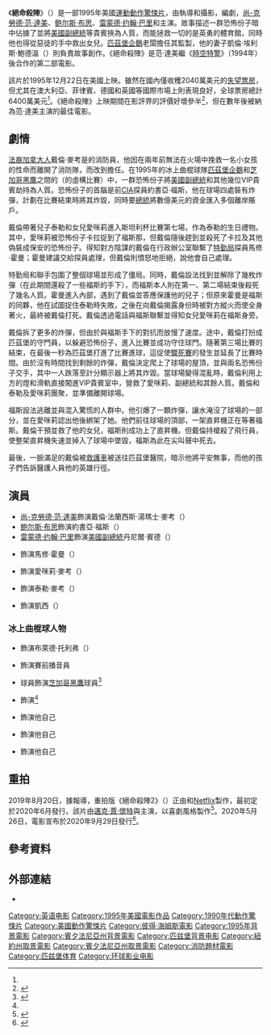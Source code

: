 {{noteTA
|G1=Show
|G2=Movie
|T=zh-tw:絕命殺陣;zh-hk:突然死亡 (電影);zh-cn:突然死亡 (电影);
|1=zh-tw:絕命殺陣;zh-hk:突然死亡;zh-cn:突然死亡;
|2=zh-tw:尚-克勞德·范·達美;zh-hk:尚-格·雲·頓;zh-cn:尚-格·云·顿;
}}
{{Infobox film
| name = 絕命殺陣
| original_name = {{lang|en|''Sudden Death''}}
| image = Sudden Death Poster.jpg
| caption = 電影海報
| director = {{le|彼得·海姆斯|Peter Hyams}}
| producer = {{le|霍華·鮑德溫|Howard Baldwin}}<br />{{le|莫謝·狄亞曼特|Moshe Diamant}}
| writer = 
| screenplay = {{le|金·昆塔諾|Gene Quintano}}
| story = 凱倫·埃利斯·鮑德溫（{{lang|en|Karen Elise Baldwin}}）
| starring = {{Plainlist|
* [[尚-克勞德·范·達美|尚-克勞德·范·達美]]
* [[鲍尔斯·布思|鲍尔斯·布思]]
* [[雷蒙德·约翰·巴里|雷蒙德·约翰·巴里]]
* {{le|杜利安·哈伍德|Dorian Harewood}}
}}
| music = {{le|約翰·戴柏尼|John Debney}}
| cinematography = 彼得·海姆斯
| editing = 史蒂芬·肯佩爾（{{lang|en|Steven Kemper}}）
| studio = 破碎影業（{{lang|en|Shattered Productions}}）
| distributor = [[環球影業|環球影業]]
| released = {{Film date|1995|12|22|美國}}
| runtime = 110分鐘
| country = 美國
| language = 英語
| budget = 3500萬美元
| gross = 6400萬美元<ref name="BOM">{{cite web|url=https://www.boxofficemojo.com/release/rl1181910529/weekend/|title=Sudden Death (1995)|work=[[Box_Office_Mojo|Box Office Mojo]]|accessdate=2020-09-07}}</ref>
| preceded_by = 
| followed_by = 
| cn_name = 突然死亡
| hk_name = 突然死亡
| tw_name = 絕命殺陣
}}
《'''絕命殺陣'''》（{{lang-en|''Sudden Death''}}）是一部1995年美國[[運動片|運動]][[動作片|動作]][[驚悚片|驚悚片]]，由{{le|彼得·海姆斯|Peter Hyams}}執導和攝影，{{le|金·昆塔諾|Gene Quintano}}編劇，[[尚-克勞德·范·達美|尚-克勞德·范·達美]]、[[鲍尔斯·布思|鲍尔斯·布思]]、[[雷蒙德·约翰·巴里|雷蒙德·约翰·巴里]]和{{le|杜利安·哈伍德|Dorian Harewood}}主演。故事描述一群恐怖份子暗中佔據了{{le|市政體育館 (匹茲堡)|Civic Arena (Pittsburgh)|匹茲堡市政體育館}}並將[[美國副總統|美國副總統]]等貴賓挾為人質，而能拯救一切的是英勇的體育館{{le|消防隊長|Fire marshal}}，同時他也得從惡徒的手中救出女兒。[[匹茲堡企鵝|匹茲堡企鵝]]老闆{{le|霍華·鮑德溫|Howard Baldwin}}擔任其監製，他的妻子凱倫·埃利斯·鮑德溫（{{lang|en|Karen Elise Baldwin}}）則負責故事創作。《絕命殺陣》是范·達美繼《[[時空特警|時空特警]]》（1994年）後合作的第二部電影。

該片於1995年12月22日在美國上映。雖然在國內僅收穫2040萬美元的[[票房炸弹|失望票房]]，但尤其在澳大利亞、菲律賓、德國和英國等國際市場上則表現良好，全球票房總計6400萬美元<ref name="BOM" />。《絕命殺陣》上映期間在影評界的評價好壞參半<ref name="latimes-exhale">{{cite news |title= It's a Big Sigh of Relief for 'Exhale'; Box office: Whitney Houston film opens strongly and could take in $11 million or more for the four-day weekend. 'Nixon' and 'Cutthroat Island' perform poorly. |work= [[Los_Angeles_Times|Los Angeles Times]] |date=1995-12-25 |url= https://articles.latimes.com/1995-12-25/entertainment/ca-17784_1_cutthroat-island/2|accessdate=2011-01-01 |first=Elaine |last=Dutka }}</ref>，但在數年後被納為范·達美主演的最佳電影。

== 劇情 ==
[[法裔加拿大人|法裔加拿大人]]戴倫·麥考是{{le|匹茲堡消防局|Pittsburgh Bureau of Fire}}的消防員，他因在兩年前無法在火場中挽救一名小女孩的性命而離開了消防隊，而改到{{le|市政體育館 (匹茲堡)|Civic Arena (Pittsburgh)|匹茲堡市政體育館}}擔任{{le|消防隊長|Fire marshal}}。在1995年的冰上曲棍球隊[[匹茲堡企鵝|匹茲堡企鵝]]和[[芝加哥黑鷹|芝加哥黑鷹]]之間的{{le|斯坦利杯季后賽|Stanley Cup Finals}}（{{le|1992年斯坦利杯季后賽|1992 Stanley Cup Finals}}的虛構比賽）中，一群恐怖份子將[[美國副總統|美國副總統]]和其他幾位VIP貴賓劫持為人質。恐怖份子的首腦是前[[CIA|CIA]]探員約書亞·福斯，他在球場四處裝有炸彈，計劃在比賽結束時將其炸毀，同時要[[美國總統|總統]]將數億美元的資金匯入多個離岸賬戶。

戴倫帶著兒子泰勒和女兒愛咪莉進入斯坦利杯比賽第七場，作為泰勒的生日禮物。其中，愛咪莉被恐怖份子卡拉捉到了福斯那，但戴倫隨後趕到並殺死了卡拉及其他偽裝成保安的恐怖份子。得知對方陰謀的戴倫在行政辦公室聯繫了[[美国特勤局|特勤局]]探員馬修·霍曼；霍曼建議交給探員處理，但戴倫則憤怒地拒絕，說他會自己處理。

特勤局和{{le|匹茲堡警察局|Pittsburgh Police}}聯手包圍了整個球場並形成了僵局。同時，戴倫設法找到並解除了幾枚炸彈（在此期間還殺了一些福斯的手下），而福斯本人則在第一、第二場結束後殺死了幾名人質。霍曼進入內部，遇到了戴倫並答應保護他的兒子；但原來霍曼是福斯的同夥，他在試圖捉住泰勒時失敗，之後在向戴倫揭露身份時被對方縱火而使全身著火，最終被戴倫打死。戴倫透過電話與福斯聯繫並得知女兒愛咪莉在福斯身旁。

戴倫拆了更多的炸彈，但由於與福斯手下的對抗而放慢了速度。途中，戴倫打扮成匹茲堡的守門員，以躲避恐怖份子，進入比賽並成功守住球門。隨著第三場比賽的結束，{{le|盧克·羅比泰爾|Luc Robitaille}}在最後一秒為匹茲堡打進了比賽進球，這促使[[驟死賽|驟死賽]]的發生並延長了比賽時間。由於沒有時間找到剩餘的炸彈，戴倫決定爬上了球場的屋頂，並與兩名恐怖份子交手，其中一人跌落至計分顯示器上將其炸毀。當球場變得混亂時，戴倫利用上方的燈和滑軌直接闖進VIP貴賓室中，營救了愛咪莉、副總統和其餘人質。戴倫和泰勒及愛咪莉團聚，並準備離開球場。

福斯設法逃離並與混入驚慌的人群中。他引爆了一顆炸彈，讓水淹沒了球場的一部分，並在愛咪莉認出他後綁架了她。他們前往球場的頂部，一架直昇機正在等著福斯。戴倫干預並救了他的女兒，福斯則成功上了直昇機。但戴倫持槍殺了飛行員，使整架直昇機失速並掉入了球場中墜毀，福斯為此在尖叫聲中死去。

最後，一臉滿足的戴倫被[[救護車|救護車]]被送往匹茲堡醫院，暗示他將平安無事，而他的孩子們告訴醫護人員他的英雄行徑。

== 演員 ==
* [[尚-克勞德·范·達美|尚-克勞德·范·達美]]飾演戴倫·法蘭西斯·湯瑪士·麥考（{{lang|en|Darren Francis Thomas McCord}}）
* [[鲍尔斯·布思|鲍尔斯·布思]]飾演約書亞·福斯（{{lang|en|Joshua Foss}}）
* [[雷蒙德·约翰·巴里|雷蒙德·约翰·巴里]]飾演[[美國副總統|美國副總統]]丹尼爾·賓德（{{lang|en|U.S. Vice President Daniel Binder}}）
* {{le|杜利安·哈伍德|Dorian Harewood}}飾演馬修·霍曼（{{lang|en|Matthew Hallmark}}）
* {{le|惠特尼·萊特|Whittni Wright}}飾演愛咪莉·麥考（{{lang|en|Emily McCord}}）
* {{le|羅斯·馬林吉爾|Ross Malinger}}飾演泰勒·麥考（{{lang|en|Tyler McCord}}）
* {{le|凱特·麥尼爾|Kate McNeil}}飾演凱西（{{lang|en|Kathi}}）

=== 冰上曲棍球人物 ===
* {{le|傑·考菲爾德|Jay Caufield}}飾演布萊德·托利弗（{{lang|en|Brad Tolliver}}）
* {{le|比爾·克萊門特|Bill Clement}}飾演賽前播音員
* {{le|克利夫蘭伐木工|Cleveland Lumberjacks}}球員飾演[[芝加哥黑鷹|芝加哥黑鷹]]球員<ref name="pittsburghhockey.net">{{cite web|url=http://www.pittsburghhockey.net/old-site/Common/CivicArena/SuddenDeath.html|title=Sudden Death (1995)|website=www.pittsburghhockey.net|access-date=2017-06-21|archive-url=https://web.archive.org/web/20160315211947/http://pittsburghhockey.net/old-site/Common/CivicArena/SuddenDeath.html#|archive-date=2016-03-15|dead-url=yes}}</ref>
* {{le|伊恩·莫蘭|Ian Moran}}飾演{{le|克里斯·切里奧斯|Chris Chelios}}<ref name="pittsburghhockey.net"/>
* {{le|盧克·羅比泰爾|Luc Robitaille}}飾演他自己
* {{le|保羅·斯泰格瓦爾德|Paul Steigerwald}}飾演他自己
* {{le|馬庫斯·納斯隆德|Markus Näslund}}飾演他自己

== 重拍 ==
2019年8月20日，據報導，重拍版《絕命殺陣2》（{{lang|en|''Welcome to Sudden Death''}}）正由{{le|環球影業家庭娛樂|Universal Pictures Home Entertainment|環球1440娛樂}}和[[Netflix|Netflix]]製作，最初定於2020年6月發行。該片由[[邁克·賈·懷特|邁克·賈·懷特]]與{{le|蓋瑞·歐文 (喜劇演員)|Gary Owen (comedian)|蓋瑞·歐文}}主演，以喜劇風格製作<ref>{{cite web |last1=Boucher |first1=Geoff |title='Sudden Death' Remake: Dallas Jackson & Netflix Seek "New Spin" On JCVD film |url=https://deadline.com/2019/08/sudden-death-remake-dallas-jackson-netflix-seek-new-spin-on-jcvd-film-1202672269/ |website=Deadline Hollywood |access-date=2019-11-27 |date=2019-08-20 }}</ref>。2020年5月26日，電影宣布於2020年9月29日發行<ref>{{Cite web |date=2020-05-26|title=The Mecca Short Film Presentation – Schedule and Film Info |url=https://www.blackfilm.com/read/2020/05/144170/ |access-date=2020-06-22 |website=Blackfilm – Black Movies, Television, and Theatre News }}</ref>。

== 參考資料 ==
{{reflist|30em}}

== 外部連結 ==
* {{IMDb title|id=0114576}}

{{Peter Hyams}}
{{DEFAULTSORT:Sudden Death}}
[[Category:英语电影|Category:英语电影]]
[[Category:1995年美國電影作品|Category:1995年美國電影作品]]
[[Category:1990年代動作驚悚片|Category:1990年代動作驚悚片]]
[[Category:美國動作驚悚片|Category:美國動作驚悚片]]
[[Category:彼得·海姆斯電影|Category:彼得·海姆斯電影]]
[[Category:1995年背景電影|Category:1995年背景電影]]
[[Category:賓夕法尼亞州背景電影|Category:賓夕法尼亞州背景電影]]
[[Category:匹兹堡背景电影|Category:匹兹堡背景电影]]
[[Category:紐約州取景電影|Category:紐約州取景電影]]
[[Category:賓夕法尼亞州取景電影|Category:賓夕法尼亞州取景電影]]
[[Category:消防題材電影|Category:消防題材電影]]
[[Category:匹兹堡体育|Category:匹兹堡体育]]
[[Category:环球影业电影|Category:环球影业电影]]